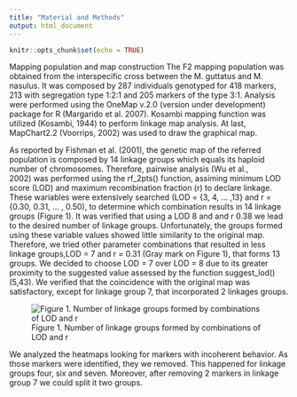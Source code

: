 ```yaml
---
title: "Material and Methods"
output: html_document
---
```


```r
knitr::opts_chunk$set(echo = TRUE)
```

Mapping population and map construction
The F2 mapping population was obtained from the interspecific cross between the M. guttatus and M. nasulus. It was composed by 287 individuals genotyped for 418 markers, 213 with segregation type 1:2:1 and 205 markers of the type 3:1.  Analysis were performed using the OneMap v.2.0 (version under development) package for R (Margarido et al. 2007). Kosambi mapping function was utilized (Kosambi, 1944) to perform linkage map analysis. At last, MapChart2.2 (Voorrips, 2002) was used to draw the graphical map.

As reported by Fishman et al. (2001), the genetic map of the referred population is composed by 14 linkage groups which equals its haploid number of chromosomes. Therefore, pairwise analysis (Wu et al., 2002) was performed using the rf_2pts() function, assiming minimum LOD score (LOD) and maximum recombination fraction (r) to declare linkage. These wariables were extensively searched (LOD = {3, 4, ... ,13} and r = {0.30, 0.31, ... , 0.50), to determine which combination results in 14 linkage groups (Figure 1). It was verified that using a LOD 8 and and r 0.38 we lead to the desired number of linkage groups. Unfortunately, the groups formed using these variable values showed little similarity to the original map. Therefore, we tried other parameter combinations that resulted in less linkage groups,LOD = 7 and r = 0.31 (Gray mark on Figure 1), that forms 13 groups. We decided to choose LOD = 7 over LOD = 8 due to its greater proximity to the suggested value assessed by the function suggest_lod() (5,43). We verified that the coincidence with the original map was satisfactory, except for linkage group 7, that incorporated 2 linkages groups. 

![Figure 1. Number of linkage groups formed by combinations of LOD and r ](http://i.imgur.com/tbE7mko.png)

We analyzed the heatmaps looking for markers with incoherent behavior. As those markers were identified, they we removed. This happened for linkage groups four, six and seven. Moreover, after removing 2 markers in linkage group 7 we could split it two groups.




